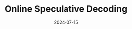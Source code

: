 ---
title: "Online Speculative Decoding"
date: '2024-07-15'
tags: ['ICML2024']
draft: false
authors: ['Xiaoxuan Liu', 'Lanxiang Hu', 'Peter Bailis', 'Ion Stoica', 'Zhijie Deng', 'Alvin Cheung', 'Hao Zhang']
canonicalUrl: https://arxiv.org/pdf/2310.07177.pdf
---